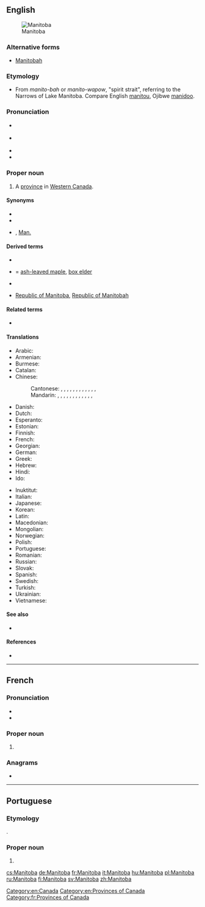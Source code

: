 ==English==
{{wikipedia}}
[[Image:MB-Canada-province.png|thumb|Manitoba]]

===Alternative forms===
* {{qualifier|historical|rare}} [[Manitobah]]

===Etymology===
* From {{etyl|oj|en}} ''manito-bah'' or {{etyl|cr|en}} ''manito-wapow'', "spirit strait", referring to the Narrows of Lake Manitoba. Compare English [[manitou]], Ojibwe [[manidoo]].

===Pronunciation===
* {{a|UK}} {{IPA|/ˈmæn.ɪ.təʊ.bə/|lang=en}}
* {{a|Canada|US}} {{IPA|/ˌmænɪˈtoʊbə/|lang=en}}
* {{hyphenation|Mani|toba|lang=en}}
* {{audio|en-ca-Manitoba.ogg|Audio (CA)|lang=en}}

===Proper noun===
{{en-proper noun}}

# A [[province]] in [[Western Canada]].

====Synonyms====
* {{l|en|Province of Manitoba}}
* {{l|en|MB}}
* {{l|en|Man}}, [[Man.]]

====Derived terms====
* {{l|en|Manitoba Escarpment}}
* {{l|en|Manitoba maple}} = [[ash-leaved maple]], [[box elder]]
* {{l|en|Manitoban}}
* {{qualifier|historical}} [[Republic of Manitoba]], [[Republic of Manitobah]]

====Related terms====
* {{l|en|Lake Manitoba}}

====Translations====
{{trans-top|Province in western Canada}}
* Arabic: {{t|ar|مَانِيتُوبَا|f|tr=manitūbā}}
* Armenian: {{t|hy|Մանիտոբա|sc=Armn}}
* Burmese: {{t|my|မနီတိုးဗား|sc=Mymr}}
* Catalan: {{t|ca|Manitoba}}
* Chinese:
*: Cantonese: {{t|yue|緬尼托巴|sc=Hani}}, {{t|yue|缅尼托巴|tr=min5 nei4 tok3 baa1|sc=Hani}}, {{t|yue|緬尼托巴省|sc=Hani}}, {{t|yue|缅尼托巴省|tr=min5 nei4 tok3 baa1 saang2|sc=Hani}}, {{t|yue|緬尼吐巴|sc=Hani}}, {{t|yue|缅尼吐巴|tr=min5 nei4 tou3 baa1|sc=Hani}}, {{t|yue|緬尼吐巴省|sc=Hani}}, {{t|yue|缅尼吐巴省|tr=min5 nei4 tou3 baa1 saang2|sc=Hani}}, {{t|yue|曼尼托巴|tr=maan6 nei4 tok3 baa1|sc=Hani}}, {{t|yue|曼尼托巴省|tr=maan6 nei4 tok3 baa1 saang2|sc=Hani}}, {{t|yue|緬省|sc=Hani}}, {{t|yue|缅省|tr=min5 saang2|sc=Hani}} {{qualifier|short form}}, {{t|yue|曼省|tr=maan5 saang2|sc=Hani}} {{qualifier|short form}}
*: Mandarin: {{t|cmn|緬尼托巴|sc=Hani}}, {{t|cmn|缅尼托巴|tr=Miǎnnítuōbā|sc=Hani}}, {{t|cmn|緬尼托巴省|sc=Hani}}, {{t|cmn|缅尼托巴省|tr=Miǎnnítuōbā Shěng|sc=Hani}}, {{t+|cmn|馬尼托巴|sc=Hani}}, {{t+|cmn|马尼托巴|tr=Mǎnítuōbā|sc=Hani}}, {{t|cmn|馬尼托巴省|sc=Hani}}, {{t|cmn|马尼托巴省|tr=Mǎnítuōbā Shěng|sc=Hani}}, {{t|cmn|曼尼托巴|tr=Mànnítuōbā|sc=Hani}}, {{t|cmn|曼尼托巴省|tr=Mànnítuōbā Shěng|sc=Hani}}, {{t|cmn|緬省|sc=Hani}}, {{t|cmn|缅省|tr=Miǎn Shěng|sc=Hani}} {{qualifier|short form}}, {{t|cmn|曼省|tr=Màn Shěng|sc=Hani}} {{qualifier|short form}}
* Danish: {{t|da|Manitoba}}
* Dutch: {{t|nl|Manitoba|n}}
* Esperanto: {{t|eo|Manitobo}}
* Estonian: {{t|et|Manitoba}}
* Finnish: {{t+|fi|Manitoba}}
* French: {{t+|fr|Manitoba|m}}
* Georgian: {{t|ka|მანიტობა|sc=Geor}}
* German: {{t+|de|Manitoba}}
* Greek: {{t|el|Μανιτόμπα|f}}
* Hebrew: {{t|he|מניטובה|tr=Manitoba}}
* Hindi: {{t|hi|मनितोबा|tr=manitōbā}}
* Ido: {{t|io|Manitoba}}
{{trans-mid}}
* Inuktitut: {{t|iu|ᒫᓂᑑᕙ|sc=Cans}}
* Italian: {{t+|it|Manitoba}}
* Japanese: {{t|ja|マニトバ|tr=Manitoba}}
* Korean: {{t|ko|매니토바|tr=Maenitoba|sc=Hang}}
* Latin: {{t|la|Manitoba}}
* Macedonian: {{t|mk|Манитоба|f|tr=Manitóba}}
* Mongolian: {{t|mn|Манитоба|tr=Manitóba|sc=Cyrl}}
* Norwegian: {{t|no|Manitoba}}
* Polish: {{t+|pl|Manitoba}}
* Portuguese: {{t|pt|Manitoba}}
* Romanian: {{t|ro|Manitoba}}
* Russian: {{t|ru|Манито́ба|f}}
* Slovak: {{t|sk|Manitoba}}
* Spanish: {{t|es|Manitoba}}
* Swedish: {{t+|sv|Manitoba}}
* Turkish: {{t|tr|Manitoba}}
* Ukrainian: {{t|uk|Манітоба|f|tr=Manitóba}}
* Vietnamese: {{t|vi|Manitoba}}
{{trans-bottom}}

====See also====
* {{l|en|Appendix:Place names in Manitoba}}

====References====
* {{R:Canadian Oxford 2004}}

[[Category:en:Canada]]
[[Category:en:Provinces of Canada]]

----

==French==

===Pronunciation===
* {{IPA|/ma.ni.to.ba/|lang=fr}}
* {{rhymes|a|lang=fr}}

===Proper noun===
{{fr-proper noun|m}}

# {{l|en|Manitoba}}

===Anagrams===
* {{l|fr|abominât}}

[[Category:fr:Provinces of Canada]]

----

==Portuguese==

===Etymology===
{{bor|pt|en|Manitoba}}.

===Proper noun===
{{pt-proper noun|f}}

# {{place|pt|province|c/Canada|t1=Manitoba}}

[[cs:Manitoba]]
[[de:Manitoba]]
[[fr:Manitoba]]
[[it:Manitoba]]
[[hu:Manitoba]]
[[pl:Manitoba]]
[[ru:Manitoba]]
[[fi:Manitoba]]
[[sv:Manitoba]]
[[zh:Manitoba]]